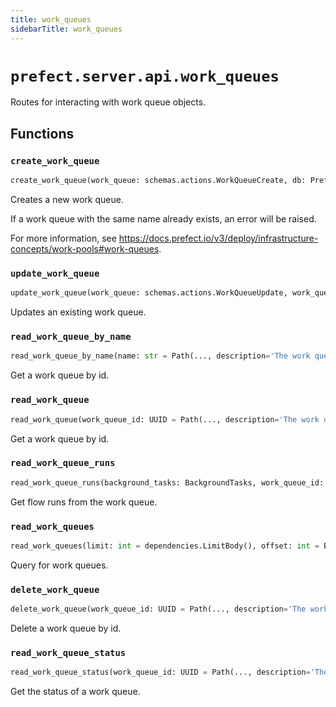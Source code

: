 ```yaml
---
title: work_queues
sidebarTitle: work_queues
---
```


# `prefect.server.api.work_queues`



Routes for interacting with work queue objects.


## Functions

### `create_work_queue` <sup><a href="https://github.com/PrefectHQ/prefect/blob/main/src/prefect/server/api/work_queues.py#L39" target="_blank"><Icon icon="github" style="width: 14px; height: 14px;" /></a></sup>

```python
create_work_queue(work_queue: schemas.actions.WorkQueueCreate, db: PrefectDBInterface = Depends(provide_database_interface)) -> schemas.responses.WorkQueueResponse
```


Creates a new work queue.

If a work queue with the same name already exists, an error
will be raised.

For more information, see https://docs.prefect.io/v3/deploy/infrastructure-concepts/work-pools#work-queues.


### `update_work_queue` <sup><a href="https://github.com/PrefectHQ/prefect/blob/main/src/prefect/server/api/work_queues.py#L69" target="_blank"><Icon icon="github" style="width: 14px; height: 14px;" /></a></sup>

```python
update_work_queue(work_queue: schemas.actions.WorkQueueUpdate, work_queue_id: UUID = Path(..., description='The work queue id', alias='id'), db: PrefectDBInterface = Depends(provide_database_interface)) -> None
```


Updates an existing work queue.


### `read_work_queue_by_name` <sup><a href="https://github.com/PrefectHQ/prefect/blob/main/src/prefect/server/api/work_queues.py#L91" target="_blank"><Icon icon="github" style="width: 14px; height: 14px;" /></a></sup>

```python
read_work_queue_by_name(name: str = Path(..., description='The work queue name'), db: PrefectDBInterface = Depends(provide_database_interface)) -> schemas.responses.WorkQueueResponse
```


Get a work queue by id.


### `read_work_queue` <sup><a href="https://github.com/PrefectHQ/prefect/blob/main/src/prefect/server/api/work_queues.py#L112" target="_blank"><Icon icon="github" style="width: 14px; height: 14px;" /></a></sup>

```python
read_work_queue(work_queue_id: UUID = Path(..., description='The work queue id', alias='id'), db: PrefectDBInterface = Depends(provide_database_interface)) -> schemas.responses.WorkQueueResponse
```


Get a work queue by id.


### `read_work_queue_runs` <sup><a href="https://github.com/PrefectHQ/prefect/blob/main/src/prefect/server/api/work_queues.py#L133" target="_blank"><Icon icon="github" style="width: 14px; height: 14px;" /></a></sup>

```python
read_work_queue_runs(background_tasks: BackgroundTasks, work_queue_id: UUID = Path(..., description='The work queue id', alias='id'), limit: int = dependencies.LimitBody(), scheduled_before: DateTime = Body(None, description='Only flow runs scheduled to start before this time will be returned.'), x_prefect_ui: Optional[bool] = Header(default=False, description='A header to indicate this request came from the Prefect UI.'), db: PrefectDBInterface = Depends(provide_database_interface)) -> List[schemas.responses.FlowRunResponse]
```


Get flow runs from the work queue.


### `read_work_queues` <sup><a href="https://github.com/PrefectHQ/prefect/blob/main/src/prefect/server/api/work_queues.py#L184" target="_blank"><Icon icon="github" style="width: 14px; height: 14px;" /></a></sup>

```python
read_work_queues(limit: int = dependencies.LimitBody(), offset: int = Body(0, ge=0), work_queues: Optional[schemas.filters.WorkQueueFilter] = None, db: PrefectDBInterface = Depends(provide_database_interface)) -> List[schemas.responses.WorkQueueResponse]
```


Query for work queues.


### `delete_work_queue` <sup><a href="https://github.com/PrefectHQ/prefect/blob/main/src/prefect/server/api/work_queues.py#L205" target="_blank"><Icon icon="github" style="width: 14px; height: 14px;" /></a></sup>

```python
delete_work_queue(work_queue_id: UUID = Path(..., description='The work queue id', alias='id'), db: PrefectDBInterface = Depends(provide_database_interface)) -> None
```


Delete a work queue by id.


### `read_work_queue_status` <sup><a href="https://github.com/PrefectHQ/prefect/blob/main/src/prefect/server/api/work_queues.py#L223" target="_blank"><Icon icon="github" style="width: 14px; height: 14px;" /></a></sup>

```python
read_work_queue_status(work_queue_id: UUID = Path(..., description='The work queue id', alias='id'), db: PrefectDBInterface = Depends(provide_database_interface)) -> schemas.core.WorkQueueStatusDetail
```


Get the status of a work queue.

